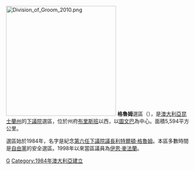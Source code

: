 [[File:Division_of_Groom_2010.png|300px]]
'''格魯姆'''選區（{{lang-en|Division of Groom}}），是[[澳大利亞|澳大利亞]][[昆士蘭州|昆士蘭州]]的[[澳大利亞下議院|下議院]]選區，位於州府[[布里斯班|布里斯班]]以西，以[[图文巴_(昆士兰州)|圖文巴]]為中心。面積5,594平方公里。

選區始於1984年，名字是紀念[[澳大利亞下議院議長|第六任下議院議長]][[利特爾頓·格魯姆|利特爾頓·格魯姆]]。本區多數時間是[[澳大利亞自由黨|自由黨]]的安全選區。1998年以來當區議員為[[伊恩·麥法蘭|伊恩·麥法蘭]]。
[[Category:澳大利亞國會選區|G]]
[[Category:1984年澳大利亞建立|Category:1984年澳大利亞建立]]